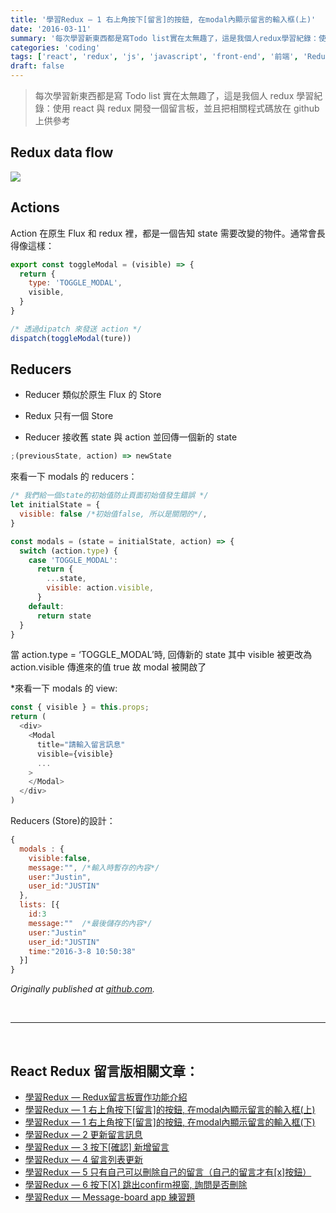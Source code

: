```yaml
---
title: '學習Redux — 1 右上角按下[留言]的按鈕, 在modal內顯示留言的輸入框(上)'
date: '2016-03-11'
summary: '每次學習新東西都是寫Todo list實在太無趣了，這是我個人redux學習紀錄：使用react與redux開發一個留言板，並且把相關程式碼放在github上供參考'
categories: 'coding'
tags: ['react', 'redux', 'js', 'javascript', 'front-end', '前端', 'Redux留言板系列']
draft: false
---
```


> 每次學習新東西都是寫 Todo list 實在太無趣了，這是我個人 redux 學習紀錄：使用 react 與 redux 開發一個留言板，並且把相關程式碼放在 github 上供參考

## Redux data flow

![](/static/images/blog/react-redux-messageboard/0_CHV2iOx031MN6sAP.png)

## Actions

Action 在原生 Flux 和 redux 裡，都是一個告知 state 需要改變的物件。通常會長得像這樣：

```js showLineNumbers
export const toggleModal = (visible) => {
  return {
    type: 'TOGGLE_MODAL',
    visible,
  }
}

/* 透過dipatch 來發送 action */
dispatch(toggleModal(ture))
```

## Reducers

- Reducer 類似於原生 Flux 的 Store

- Redux 只有一個 Store

- Reducer 接收舊 state 與 action 並回傳一個新的 state

```js showLineNumbers
;(previousState, action) => newState
```

來看一下 modals 的 reducers：

```js showLineNumbers
/* 我們給一個state的初始值防止頁面初始值發生錯誤 */
let initialState = {
  visible: false /*初始值false, 所以是關閉的*/,
}

const modals = (state = initialState, action) => {
  switch (action.type) {
    case 'TOGGLE_MODAL':
      return {
        ...state,
        visible: action.visible,
      }
    default:
      return state
  }
}
```

當 action.type = ‘TOGGLE_MODAL’時, 回傳新的 state
其中 visible 被更改為 action.visible 傳進來的值 true
故 modal 被開啟了

\*來看一下 modals 的 view:

```js showLineNumbers
const { visible } = this.props;
return (
  <div>
    <Modal
      title="請輸入留言訊息"
      visible={visible}
      ...
    >
    </Modal>
  </div>
)
```

Reducers (Store)的設計：

```js showLineNumbers
{
  modals : {
    visible:false,
    message:"", /*輸入時暫存的內容*/
    user:"Justin",
    user_id:"JUSTIN"
  },
  lists: [{
    id:3
    message:""  /*最後儲存的內容*/
    user:"Justin"
    user_id:"JUSTIN"
    time:"2016-3-8 10:50:38"
  }]
}
```

_Originally published at [github.com](https://github.com/justin3737/redux-message-board/issues/2)._

<br />
<hr />
<br />

## React Redux 留言版相關文章：

- <a href="/blog/react-redux-messageboard/react-redux-messageboard-0-intro">
    學習Redux — Redux留言板實作功能介紹
  </a>
- <a href="/blog/react-redux-messageboard/react-redux-messageboard-1">
    學習Redux — 1 右上角按下[留言]的按鈕, 在modal內顯示留言的輸入框(上)
  </a>
- <a href="/blog/react-redux-messageboard/react-redux-messageboard-1-2">
    學習Redux — 1 右上角按下[留言]的按鈕, 在modal內顯示留言的輸入框(下)
  </a>
- <a href="/blog/react-redux-messageboard/react-redux-messageboard-2">學習Redux — 2 更新留言訊息</a>
- <a href="/blog/react-redux-messageboard/react-redux-messageboard-3">
    學習Redux — 3 按下[確認] 新增留言
  </a>
- <a href="/blog/react-redux-messageboard/react-redux-messageboard-4">學習Redux — 4 留言列表更新</a>
- <a href="/blog/react-redux-messageboard/react-redux-messageboard-5">
    學習Redux — 5 只有自己可以刪除自己的留言（自己的留言才有[x]按鈕）
  </a>
- <a href="/blog/react-redux-messageboard/react-redux-messageboard-6">
    學習Redux — 6 按下[X] 跳出confirm視窗, 詢問是否刪除
  </a>
- <a href="/blog/react-redux-messageboard/react-redux-messageboard-7-practice/">
    學習Redux — Message-board app 練習題
  </a>
